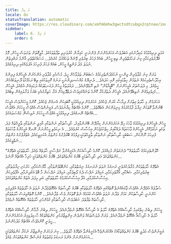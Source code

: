 ```yaml
---
title: ލަ ވިދާ
locale: dv
statusTranslation: automatic
coverImage: https://res.cloudinary.com/xmfm6mhw3gwctndtcubgx2rptnae/image/upload/v1740468922/small_cover_tratado_de_psicologia_revolucionaria_a4c0dca4e0.webp
sidebar:
    label: 6. ލަ ވިދާ
    order: 6
---
```

އަމަލީ ދިރިއުޅުމުގެ މައިދާނުގައި އަބަދުވެސް އަހަރެމެންނަށް ފެންނަނީ ހައިރާން ކުރުވަނިވި ތަފާތުތަކެކެވެ. މާލީގޮތުން ތަނަވަސް މީހުން، މޮޅު ގެދޮރުވެރިކަމާއި ގިނަ ރަހުމަތްތެރިން ތިބި މީހުން، ބައެއް ފަހަރު ބިރުވެރި ވޭނެއް ތަހައްމުލު ކުރެއެވެ... މަސައްކަތްތެރި އާންމު ރައްޔިތުން ނުވަތަ މެދު ފަންތީގެ މީހުން، ބައެއް ފަހަރު ފުރިހަމަ އުފަލެއްގައި ދިރިއުޅެއެވެ.

ވަރަށް ގިނަ މުދާވެރިން ޖިންސީ ނުކުޅެދުންތެރިކަމުގެ ސަބަބުން ތަދުވާހެން ހީވެ، މުސްކުޅި މުދާވެރި އަންހެނުން އެމީހުންގެ ފިރިންގެ އިހުލާސްތެރިކަމެއް ނެތުމުން ހިތާމައިގައި ރޮއި ހަދައެވެ... ދުނިޔޭގެ މުއްސަނދިންނަކީ ރަނުގެ ކޮށިތަކުގައި ތިބޭ ރަހުމްކުޑަ ދޫނިތަކެއްހެން ހީވެއެވެ. މި ދުވަސްވަރު އެމީހުންނަށް "ބޮޑީގާޑުން" ނެތި ނޫޅެވޭނެއެވެ... ދައުލަތުގެ މީހުން ދަގަނޑުތަކެއް ދަމައިގެން އުޅެއެވެ، އެމީހުން ކެހިވެރިވެގެން ނުތިބެވޭނެއެވެ، އެމީހުން ދަތުރުކުރާ ކޮންމެ ތަނެއްގައިވެސް ދަތްދޮޅިއަށް އަރާ ހަތިޔާރުއެޅި ބަޔަކު ވަށާލައިގެން ތިބެއެވެ...

އަހަރެމެން މި ހާލަތު އިތުރަށް ދިރާސާ ކުރަން ޖެހެއެވެ. އަހަރެމެން ދިރިއުޅުމަކީ ކޮބައިކަން އެނގެން ޖެހެއެވެ. ކޮންމެ މީހަކަށްވެސް އެމީހަކު ބޭނުންވާ ގޮތަކަށް ޚިޔާލު ފާޅުކުރުމުގެ މިނިވަންކަން އެބައޮތެވެ... ކޮންމެ އެއްޗެއް ކިޔާނަމަވެސް، ޔަގީނުންވެސް އެއްވެސް މީހަކަށް އެއްވެސް އެއްޗެއް ނޭނގެއެވެ، ދިރިއުޅުމަކީ އެއްވެސް މީހަކަށް ނުވިސްނޭ މައްސަލައެކެވެ...

މީހުން އެމީހުންގެ ދިރިއުޅުމުގެ ވާހަކަ ހިލޭ އަހަރެމެންނަށް ކިޔާދޭން ބޭނުންވާއިރު، ހާދިސާތަކާއި ނަންތަކާއި އާއިލީ ނަންތަކާއި ތާރީޚްތައް ފަދަ ތަކެތި ނަގުލުކޮށް، އެމީހުންގެ ވާހަކަތައް ދައްކާއިރު ހިތްހަމަޖެހުން އިހުސާސް ކުރެވެއެވެ... އެ ނިކަމެތި މީހުންނަށް ނޭނގޭ އެމީހުންގެ ވާހަކަތައް ފުރިހަމަ ނޫންކަން، ސަބަބަކީ ހާދިސާތަކާއި ނަންތަކާއި ތާރީޚްތަކަކީ ފިލްމުގެ ބޭރުފުށުގެ މަންޒަރު އެކަނިވީމައެވެ، އެތެރެފުށުގެ މަންޒަރު ނެތްވީމައެވެ...

"ހޭލުންތެރިކަމުގެ ހާލަތުތައް" ދެނެގަތުން މުހިއްމެވެ، ކޮންމެ ހާދިސާއަކަށް އެކަށީގެންވާ ނަފްސާނީ ހާލަތެއް ވެއެވެ. ހާލަތުތަކަކީ އެތެރޭގެ ކަންތައްތަކެވެ އަދި ހާދިސާތަކަކީ ބޭރުގެ ކަންތައްތަކެވެ، ބޭރުގެ ކަންތައްތަކަކީ ހުރިހާ އެއްޗެއް ނޫނެވެ...

އެތެރޭގެ ހާލަތުތަކުން މުރާދުކުރެވެނީ ރަނގަޅު ނުވަތަ ނުރަނގަޅު ނިޔަތްތަކާއި، ކަންބޮޑުވުންތަކާއި، މާޔޫސްކަމާއި، ހަރުކަށި ޚިޔާލުތަކާއި، ބިރުވެރިކަމާއި، ޝައްކާއި، އޯގާތެރިކަމާއި، އަމިއްލަ ނަފްސު ދެކެ ލޯބިވުމާއި، އަމިއްލަ ނަފްސަށް މާ ބޮޑު އަގުދިނުމާއި، އުފާވެރިކަން އިހުސާސްކުރުމާއި، އުފާ އިހުސާސްކުރުމުގެ ހާލަތުތަކާއި، އަދި މިފަދަ އެތައް ކަންތައްތަކެކެވެ.

ސުވާލެއް އުފެދޭނެ އެއްވެސް ޖާގައެއްނެތް ގޮތެއްގައި އެތެރޭގެ ހާލަތުތަކާއި ބޭރުގެ ހާދިސާތައް އެއްގޮތްވެދާނެ ނުވަތަ އެ ހާލަތުތައް އުފެދިފައި ހުންނަނީ ހާދިސާތަކުން ކަމަށް ވެދާނެ ނުވަތަ އެއްވެސް ގުޅުމެއް ނެތް ގޮތަކަށް ވެސް ވެދާނެއެވެ... ކޮންމެ ގޮތެއްވިޔަސް ހާލަތުތަކާއި ހާދިސާތައް ތަފާތެވެ. އަބަދުވެސް ހާދިސާތަކާއި ގުޅުންހުރި ހާލަތުތައް އެއްގޮތެއް ނުވެއެވެ.

މީހަކަށް ލިބުނު ހިތްގައިމު ހާދިސާއެއްގެ އެތެރޭގެ ހާލަތު އެ ހާދިސާއާ އެއްގޮތް ނުވެދާނެއެވެ. މީހަކަށް ލިބުނު ނާމާން ހާދިސާއެއްގެ އެތެރޭގެ ހާލަތު އެ ހާދިސާއާ އެއްގޮތް ނުވެދާނެއެވެ. ވަރަށް ދުވަސްތަކެއް ވަންދެން އިންތިޒާރުކުރި ކަންތައްތަކެއް ހާސިލުވިއިރު އަހަރެމެންނަށް ހީވަނީ ކޮންމެވެސް އެއްޗެއް މަދުހެންނެވެ...

ޔަގީނުންވެސް މަދުވީ ބޭރުގެ ކަންތައްތަކާއެކު އެއްކުރަންޖެހޭ އެކަށީގެންވާ އެތެރޭގެ ހާލަތެވެ... ގިނަ ފަހަރަށް އިންތިޒާރު ނުކުރާ ކަންތައްތަކަކީ އަހަރެމެންނަށް އެންމެ ރަނގަޅު ވަގުތުތައް ގެނެސްދޭ ކަންތައްތަކަށް ވެއެވެ...

